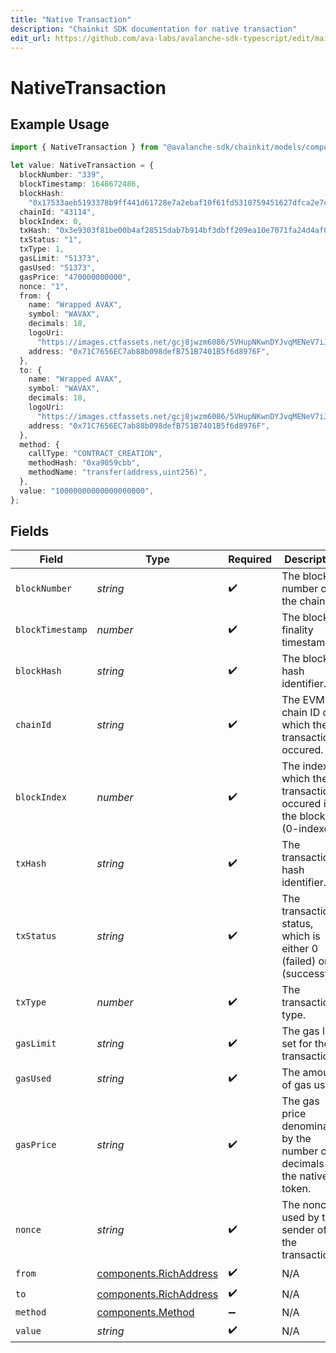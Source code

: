 ```yaml
---
title: "Native Transaction"
description: "Chainkit SDK documentation for native transaction"
edit_url: https://github.com/ava-labs/avalanche-sdk-typescript/edit/main/chainkit/docs/models/components/nativetransaction.md
---
```


# NativeTransaction

## Example Usage

```typescript
import { NativeTransaction } from "@avalanche-sdk/chainkit/models/components";

let value: NativeTransaction = {
  blockNumber: "339",
  blockTimestamp: 1648672486,
  blockHash:
    "0x17533aeb5193378b9ff441d61728e7a2ebaf10f61fd5310759451627dfca2e7c",
  chainId: "43114",
  blockIndex: 0,
  txHash: "0x3e9303f81be00b4af28515dab7b914bf3dbff209ea10e7071fa24d4af0a112d4",
  txStatus: "1",
  txType: 1,
  gasLimit: "51373",
  gasUsed: "51373",
  gasPrice: "470000000000",
  nonce: "1",
  from: {
    name: "Wrapped AVAX",
    symbol: "WAVAX",
    decimals: 18,
    logoUri:
      "https://images.ctfassets.net/gcj8jwzm6086/5VHupNKwnDYJvqMENeV7iJ/fdd6326b7a82c8388e4ee9d4be7062d4/avalanche-avax-logo.svg",
    address: "0x71C7656EC7ab88b098defB751B7401B5f6d8976F",
  },
  to: {
    name: "Wrapped AVAX",
    symbol: "WAVAX",
    decimals: 18,
    logoUri:
      "https://images.ctfassets.net/gcj8jwzm6086/5VHupNKwnDYJvqMENeV7iJ/fdd6326b7a82c8388e4ee9d4be7062d4/avalanche-avax-logo.svg",
    address: "0x71C7656EC7ab88b098defB751B7401B5f6d8976F",
  },
  method: {
    callType: "CONTRACT_CREATION",
    methodHash: "0xa9059cbb",
    methodName: "transfer(address,uint256)",
  },
  value: "10000000000000000000",
};
```

## Fields

| Field                                                                    | Type                                                                     | Required                                                                 | Description                                                              | Example                                                                  |
| ------------------------------------------------------------------------ | ------------------------------------------------------------------------ | ------------------------------------------------------------------------ | ------------------------------------------------------------------------ | ------------------------------------------------------------------------ |
| `blockNumber`                                                            | *string*                                                                 | :heavy_check_mark:                                                       | The block number on the chain.                                           | 339                                                                      |
| `blockTimestamp`                                                         | *number*                                                                 | :heavy_check_mark:                                                       | The block finality timestamp.                                            | 1648672486                                                               |
| `blockHash`                                                              | *string*                                                                 | :heavy_check_mark:                                                       | The block hash identifier.                                               | 0x17533aeb5193378b9ff441d61728e7a2ebaf10f61fd5310759451627dfca2e7c       |
| `chainId`                                                                | *string*                                                                 | :heavy_check_mark:                                                       | The EVM chain ID on which the transaction occured.                       | 43114                                                                    |
| `blockIndex`                                                             | *number*                                                                 | :heavy_check_mark:                                                       | The index at which the transaction occured in the block (0-indexed).     | 0                                                                        |
| `txHash`                                                                 | *string*                                                                 | :heavy_check_mark:                                                       | The transaction hash identifier.                                         | 0x3e9303f81be00b4af28515dab7b914bf3dbff209ea10e7071fa24d4af0a112d4       |
| `txStatus`                                                               | *string*                                                                 | :heavy_check_mark:                                                       | The transaction status, which is either 0 (failed) or 1 (successful).    | 1                                                                        |
| `txType`                                                                 | *number*                                                                 | :heavy_check_mark:                                                       | The transaction type.                                                    | 1                                                                        |
| `gasLimit`                                                               | *string*                                                                 | :heavy_check_mark:                                                       | The gas limit set for the transaction.                                   | 51373                                                                    |
| `gasUsed`                                                                | *string*                                                                 | :heavy_check_mark:                                                       | The amount of gas used.                                                  | 51373                                                                    |
| `gasPrice`                                                               | *string*                                                                 | :heavy_check_mark:                                                       | The gas price denominated by the number of decimals of the native token. | 470000000000                                                             |
| `nonce`                                                                  | *string*                                                                 | :heavy_check_mark:                                                       | The nonce used by the sender of the transaction.                         | 1                                                                        |
| `from`                                                                   | [components.RichAddress](https://github.com/ava-labs/avalanche-sdk-typescript/blob/main/chainkit/models/components/richaddress.md)         | :heavy_check_mark:                                                       | N/A                                                                      |                                                                          |
| `to`                                                                     | [components.RichAddress](https://github.com/ava-labs/avalanche-sdk-typescript/blob/main/chainkit/models/components/richaddress.md)         | :heavy_check_mark:                                                       | N/A                                                                      |                                                                          |
| `method`                                                                 | [components.Method](https://github.com/ava-labs/avalanche-sdk-typescript/blob/main/chainkit/models/components/method.md)                   | :heavy_minus_sign:                                                       | N/A                                                                      |                                                                          |
| `value`                                                                  | *string*                                                                 | :heavy_check_mark:                                                       | N/A                                                                      | 10000000000000000000                                                     |